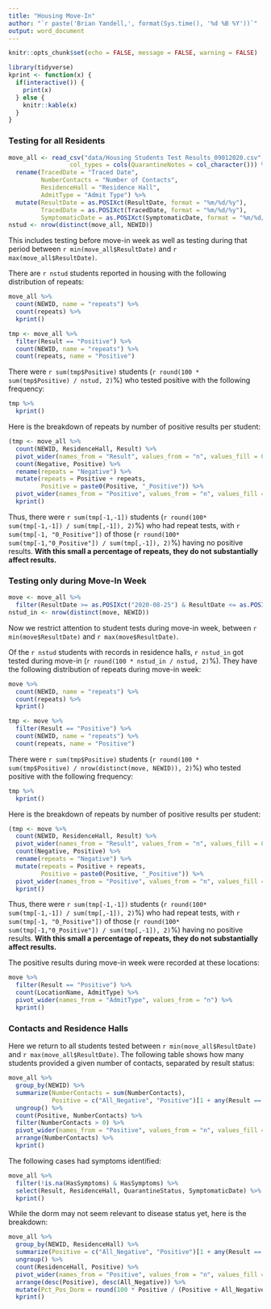 ```yaml
---
title: "Housing Move-In"
author: "`r paste('Brian Yandell,', format(Sys.time(), '%d %B %Y'))`"
output: word_document
---
```


```r
knitr::opts_chunk$set(echo = FALSE, message = FALSE, warning = FALSE)
```

```r
library(tidyverse)
kprint <- function(x) {
  if(interactive()) {
    print(x)
  } else {
    knitr::kable(x)
  }
}
```

### Testing for all Residents

```r
move_all <- read_csv("data/Housing Students Test Results_09012020.csv", 
                 col_types = cols(QuarantineNotes = col_character())) %>%
  rename(TracedDate = "Traced Date",
         NumberContacts = "Number of Contacts",
         ResidenceHall = "Residence Hall",
         AdmitType = "Admit Type") %>%
  mutate(ResultDate = as.POSIXct(ResultDate, format = "%m/%d/%y"),
         TracedDate = as.POSIXct(TracedDate, format = "%m/%d/%y"),
         SymptomaticDate = as.POSIXct(SymptomaticDate, format = "%m/%d/%y"))
nstud <- nrow(distinct(move_all, NEWID))
```

This includes testing before move-in week as well as testing during that period
between `r min(move_all$ResultDate)` and `r max(move_all$ResultDate)`.

There are `r nstud` students reported in housing with the following distribution of repeats:

```r
move_all %>%
  count(NEWID, name = "repeats") %>%
  count(repeats) %>%
  kprint()
```

```r
tmp <- move_all %>% 
  filter(Result == "Positive") %>%
  count(NEWID, name = "repeats") %>% 
  count(repeats, name = "Positive")
```

There were `r sum(tmp$Positive)` students (`r round(100 * sum(tmp$Positive) / nstud, 2)`%) who tested positive with the following frequency:

```r
tmp %>%
  kprint()
```

Here is the breakdown of repeats by number of positive results per student:

```r
(tmp <- move_all %>% 
  count(NEWID, ResidenceHall, Result) %>%
  pivot_wider(names_from = "Result", values_from = "n", values_fill = 0) %>%
  count(Negative, Positive) %>%
  rename(repeats = "Negative") %>%
  mutate(repeats = Positive + repeats,
         Positive = paste0(Positive, "_Positive")) %>%
  pivot_wider(names_from = "Positive", values_from = "n", values_fill = 0)) %>%
  kprint()
```

Thus, there were `r sum(tmp[-1,-1])` students (`r round(100* sum(tmp[-1,-1]) / sum(tmp[,-1]), 2)`%) who had repeat tests, with `r sum(tmp[-1, "0_Positive"])` of those (`r round(100* sum(tmp[-1,"0_Positive"]) / sum(tmp[,-1]), 2)`%) having no positive results. **With this small a percentage of repeats, they do not substantially affect results.**

### Testing only during Move-In Week

```r
move <- move_all %>%
  filter(ResultDate >= as.POSIXct("2020-08-25") & ResultDate <= as.POSIXct("2020-09-01"))
nstud_in <- nrow(distinct(move, NEWID))
```

Now we restrict attention to student tests during move-in week,
between `r min(move$ResultDate)` and `r max(move$ResultDate)`.

Of the `r nstud` students with records in residence halls, `r nstud_in` got tested during move-in (`r round(100 * nstud_in / nstud, 2)`%). They have the following distribution of repeats during move-in week:

```r
move %>%
  count(NEWID, name = "repeats") %>%
  count(repeats) %>%
  kprint()
```

```r
tmp <- move %>% 
  filter(Result == "Positive") %>%
  count(NEWID, name = "repeats") %>% 
  count(repeats, name = "Positive")
```

There were `r sum(tmp$Positive)` students (`r round(100 * sum(tmp$Positive) / nrow(distinct(move, NEWID)), 2)`%) who tested positive with the following frequency:

```r
tmp %>%
  kprint()
```

Here is the breakdown of repeats by number of positive results per student:

```r
(tmp <- move %>% 
  count(NEWID, ResidenceHall, Result) %>%
  pivot_wider(names_from = "Result", values_from = "n", values_fill = 0) %>%
  count(Negative, Positive) %>%
  rename(repeats = "Negative") %>%
  mutate(repeats = Positive + repeats,
         Positive = paste0(Positive, "_Positive")) %>%
  pivot_wider(names_from = "Positive", values_from = "n", values_fill = 0)) %>%
  kprint()
```

Thus, there were `r sum(tmp[-1,-1])` students (`r round(100* sum(tmp[-1,-1]) / sum(tmp[,-1]), 2)`%) who had repeat tests, with `r sum(tmp[-1, "0_Positive"])` of those (`r round(100* sum(tmp[-1,"0_Positive"]) / sum(tmp[,-1]), 2)`%) having no positive results. **With this small a percentage of repeats, they do not substantially affect results.**

The positive results during move-in week were recorded at these locations:

```r
move %>%
  filter(Result == "Positive") %>%
  count(LocationName, AdmitType) %>%
  pivot_wider(names_from = "AdmitType", values_from = "n") %>%
  kprint()
```

### Contacts and Residence Halls

Here we return to all students tested between `r min(move_all$ResultDate)` and `r max(move_all$ResultDate)`.
The following table shows how many students provided a given number of contacts, separated by result status:

```r
move_all %>%
  group_by(NEWID) %>%
  summarize(NumberContacts = sum(NumberContacts),
            Positive = c("All_Negative", "Positive")[1 + any(Result == "Positive")]) %>%
  ungroup() %>%
  count(Positive, NumberContacts) %>%
  filter(NumberContacts > 0) %>%
  pivot_wider(names_from = "Positive", values_from = "n", values_fill = 0) %>%
  arrange(NumberContacts) %>%
  kprint()
```

The following cases had symptoms identified:

```r
move_all %>%
  filter(!is.na(HasSymptoms) & HasSymptoms) %>%
  select(Result, ResidenceHall, QuarantineStatus, SymptomaticDate) %>%
  kprint()
```

While the dorm may not seem relevant to disease status yet, here is the breakdown:

```r
move_all %>%
  group_by(NEWID, ResidenceHall) %>%
  summarize(Positive = c("All_Negative", "Positive")[1 + any(Result == "Positive")]) %>%
  ungroup() %>%
  count(ResidenceHall, Positive) %>%
  pivot_wider(names_from = "Positive", values_from = "n", values_fill = 0) %>%
  arrange(desc(Positive), desc(All_Negative)) %>%
  mutate(Pct_Pos_Dorm = round(100 * Positive / (Positive + All_Negative), 2)) %>%
  kprint()
```


